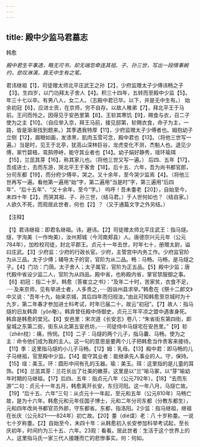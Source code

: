 ```yaml
---
---
---
```

title: 殿中少监马君墓志
---



韩愈

*殿中君生平事透，略无可书，却无端忽牵连其祖、子、孙三世，写出一段情事婉约，悲叹淋漓，真无中生有之笔。*

君讳继祖【1】，司徒赠太师北平庄武王之孙【2】，少府监赠太子少傅讳畅之子【3】。生四岁，以门功拜太子舍人【4】。积三十四年，五转而至殿中少监【5】。年三十七以卒。有男八人，女二人。（志殿中君已毕。以下，并是无中生有。）
始余初冠【6】，应进士贡，在京师，穷不自存。以故人稚弟【7】，拜北平王于马前。王问而怜之，因得见于安邑里第【8】。王轸其寒饥【9】，赐食与衣，召二子使为之主【10】。（自应举入京，拜王马前，接见邸第，轸赐衣食，命子为主，一路，皆是渐渐找到题来。）其季遇我特厚【11】，少府监赠太子少傅者也。姆抱幼子立侧【12】，眉眼如画，发漆黑，肌肉玉雪可念，殿中君也【13】。（将他三世写一遍。）当是时，见王于北亭，犹高山深林巨谷，龙虎变化不测，杰魁人也。退见少傅，翠竹碧梧，鸾鹄停峙，能守其业者也【14】。幼子娟好静秀，瑶环瑜珥【15】，兰茁其芽【16】，称其家儿也。（将他三世又写一遍。）
后四、五年【17】，吾成进士，去而东游，哭北平王于客舍【18】。后十五、六年，吾为尚书都官郎，分司东都【19】，而分府少傅卒，哭之。又十余年，至今哭少监焉【4】。（将他三世再写一遍。看他第一遍用“始”字，第二遍用“当是时”字，第三遍用“后四年”、“后十五年”、“又十余年，至今”字。）
呜呼！吾未耋老【20】），自始至今，未四十年【2】，而哭其祖、子、孙三世，（结马君。）于人世何如也？（结自家。）人欲久不死，而观居此世者，何也【2】？（又于通篇文字之外另结。）

【注释】

【1】君讳继祖：即君名继祖。讳，避讳。【2】司徒赠太师北平庄武王：指马燧。燧，字洵美（一作珣美），汝州郏城（今河南郏县）人。唐德宗兴元元年（公元784年），加检校司徒，封北平郡王。贞元十一年去世，时年七十，册赠太尉，谥曰庄武。【3】少府监：少府的行政长官。少府，主管宫中内务工作。少府监官阶为从三品。太子少傅；辅导太子的官，官阶为从二品。畅：马畅。马畅，是马燧之子。【4】门功：门荫。太子舍人；太子属官，官阶为正五品。【5】殿中少监；唐代殿中省设少监二人，官阶为从四品。殿中省，也称殿内省，掌官禁服御之事。【6】初冠：指二十岁。韩愈（答崔立之书》：“及年二十时，苦家贫，衣食不足，
·····及来京师，见有举进士者，人多贵之，·····因诣州县求举。”韩愈在《祭十二郎文》中又说：“吾年十九，始来京城，其后四年而归视汝。”由此可知韩愈至京城时为十九岁，第二年春才参加进士科考试，时年已届二十，故云“初冠”。【7】故人：指马燧的旧友韩弇（yǒn奄）。韩弇曾任殿中侍御史，贞元三年平凉之盟中遇害身死。韩弇是韩愈的堂兄。【8】安邑里：宋次道《长安志》卷八：“朱省街东第四街，即皇城之东第二街，街东从北第五安邑坊，······司徒侍中马燧宅在安邑里。”【9】轸（zhěn枕）：痛，怜悯。【10】二子：马燧的两个儿子，指马囊、马畅。使为之主：命令他们成为我的主人。这一句的意思是要两个儿子把韩愈当作贵客来接待。【11】季：这里指马燧的小儿子马畅。【12】姆：乳母。【13】殿中君：即马畅的儿子马继祖，官至殿中少监。【14】能守其业者：能继承先人事业的人。守，保持。【15】瑶：美玉。环：圆形中间有孔的玉器。瑜：美玉。珥：这里指的是儿童的耳饰。【16】兰茁其芽：兰花长出了壮美的嫩芽。这里是以“兰”喻马冢，以“芽”喻幼年时期的马继祖。【17】后四、五年：指贞元八年（公元792年）。【18】“去而东游”二句：贞元十一年五月，韩愈离开长安，东归河阳。这一年八月，马燧亡故。【19】“后十五、六年”三句：从贞元十一年起，至元和五年（公元810年）马畅亡故，是为十六年。韩愈元和元年任国子博士，元和二年分司东都（分教东都生），元和四年改尚书都官员外郎，守东都省。东都，指洛阳。2少监：指马继祖，继祖在长庆（公元821——824年）初亡故。【20】耋（dié谍）老：八
十岁称耋。一说七十岁称耋。【2】自始至今，未四十年：从韩愈初入长安参加科举考试起，至长庆初年，时间约为三十五、六年。23观：看看。居此世者：生活于这个世界上的人。这里指马氏一家三代人接踵而亡的悲惨事实。何：何如。